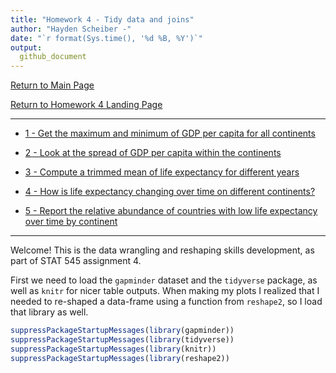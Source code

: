 ```yaml
---
title: "Homework 4 - Tidy data and joins"
author: "Hayden Scheiber -"
date: "`r format(Sys.time(), '%d %B, %Y')`"
output: 
  github_document
---
```


[Return to Main Page](https://github.com/HScheiber/STAT545-hw-Scheiber-Hayden/blob/master/README.md)

[Return to Homework 4 Landing Page](README.md)

---

- [1 - Get the maximum and minimum of GDP per capita for all continents](#1---get-the-maximum-and-minimum-of-gdp-per-capita-for-all-continents)

- [2 - Look at the spread of GDP per capita within the continents](#2---look-at-the-spread-of-gdp-per-capita-within-the-continents)

- [3 - Compute a trimmed mean of life expectancy for different years](#3---compute-a-trimmed-mean-of-life-expectancy-for-different-years)

- [4 - How is life expectancy changing over time on different continents?](#4---how-is-life-expectancy-changing-over-time-on-different-continents?)

- [5 - Report the relative abundance of countries with low life expectancy over time by continent](#5---report-the-relative-abundance-of-countries-with-low-life-expectancy-over-time-by-continent)

---

Welcome! This is the data wrangling and reshaping skills development, as part of STAT 545 assignment 4.

First we need to load the `gapminder` dataset and the `tidyverse` package, as well as `knitr` for nicer table outputs. When making my plots I realized that I needed to re-shaped a data-frame using a function from `reshape2`, so I load that library as well.

```r
suppressPackageStartupMessages(library(gapminder))
suppressPackageStartupMessages(library(tidyverse))
suppressPackageStartupMessages(library(knitr))
suppressPackageStartupMessages(library(reshape2))
```